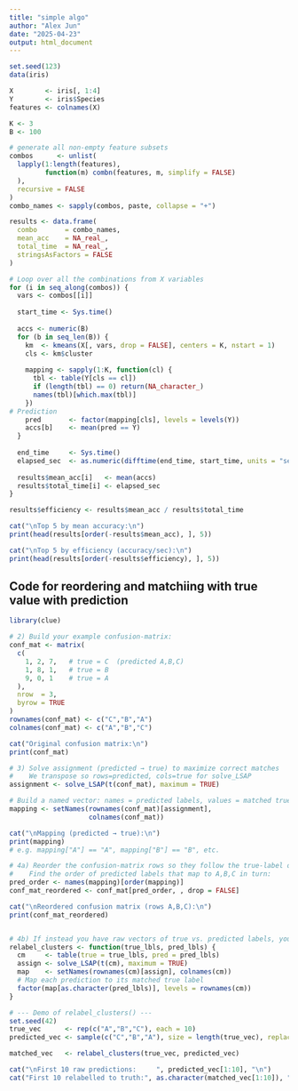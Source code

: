 ```yaml
---
title: "simple algo"
author: "Alex Jun"
date: "2025-04-23"
output: html_document
---
```


```r
set.seed(123)
data(iris)

X        <- iris[, 1:4]
Y        <- iris$Species
features <- colnames(X)

K <- 3  
B <- 100    

# generate all non‐empty feature subsets
combos      <- unlist(
  lapply(1:length(features),
         function(m) combn(features, m, simplify = FALSE)
  ),
  recursive = FALSE
)
combo_names <- sapply(combos, paste, collapse = "+")

results <- data.frame(
  combo       = combo_names,
  mean_acc    = NA_real_,
  total_time  = NA_real_,
  stringsAsFactors = FALSE
)

# Loop over all the combinations from X variables 
for (i in seq_along(combos)) {
  vars <- combos[[i]]
  
  start_time <- Sys.time()
  
  accs <- numeric(B)
  for (b in seq_len(B)) {
    km  <- kmeans(X[, vars, drop = FALSE], centers = K, nstart = 1)
    cls <- km$cluster
    
    mapping <- sapply(1:K, function(cl) {
      tbl <- table(Y[cls == cl])
      if (length(tbl) == 0) return(NA_character_)
      names(tbl)[which.max(tbl)]
    })
# Prediction    
    pred       <- factor(mapping[cls], levels = levels(Y))
    accs[b]    <- mean(pred == Y)
  }
  
  end_time     <- Sys.time()
  elapsed_sec  <- as.numeric(difftime(end_time, start_time, units = "secs"))
  
  results$mean_acc[i]   <- mean(accs)
  results$total_time[i] <- elapsed_sec
}

results$efficiency <- results$mean_acc / results$total_time

cat("\nTop 5 by mean accuracy:\n")
print(head(results[order(-results$mean_acc), ], 5))

cat("\nTop 5 by efficiency (accuracy/sec):\n")
print(head(results[order(-results$efficiency), ], 5))

```

## Code for reordering and matchiing with true value with prediction
```r
library(clue)

# 2) Build your example confusion‐matrix:
conf_mat <- matrix(
  c(
    1, 2, 7,   # true = C  (predicted A,B,C)
    1, 8, 1,   # true = B
    9, 0, 1    # true = A
  ),
  nrow  = 3,
  byrow = TRUE
)
rownames(conf_mat) <- c("C","B","A")
colnames(conf_mat) <- c("A","B","C")

cat("Original confusion matrix:\n")
print(conf_mat)

# 3) Solve assignment (predicted → true) to maximize correct matches
#    We transpose so rows=predicted, cols=true for solve_LSAP
assignment <- solve_LSAP(t(conf_mat), maximum = TRUE)

# Build a named vector: names = predicted labels, values = matched true labels
mapping <- setNames(rownames(conf_mat)[assignment],
                    colnames(conf_mat))

cat("\nMapping (predicted → true):\n")
print(mapping)
# e.g. mapping["A"] == "A", mapping["B"] == "B", etc.

# 4a) Reorder the confusion‐matrix rows so they follow the true‐label order A,B,C
#    Find the order of predicted labels that map to A,B,C in turn:
pred_order <- names(mapping)[order(mapping)]
conf_mat_reordered <- conf_mat[pred_order, , drop = FALSE]

cat("\nReordered confusion matrix (rows A,B,C):\n")
print(conf_mat_reordered)


# 4b) If instead you have raw vectors of true vs. predicted labels, you can relabel:
relabel_clusters <- function(true_lbls, pred_lbls) {
  cm     <- table(true = true_lbls, pred = pred_lbls)
  assign <- solve_LSAP(t(cm), maximum = TRUE)
  map    <- setNames(rownames(cm)[assign], colnames(cm))
  # Map each prediction to its matched true label
  factor(map[as.character(pred_lbls)], levels = rownames(cm))
}

# --- Demo of relabel_clusters() ---
set.seed(42)
true_vec      <- rep(c("A","B","C"), each = 10)
predicted_vec <- sample(c("C","B","A"), size = length(true_vec), replace = TRUE)

matched_vec   <- relabel_clusters(true_vec, predicted_vec)

cat("\nFirst 10 raw predictions:     ", predicted_vec[1:10], "\n")
cat("First 10 relabelled to truth:", as.character(matched_vec[1:10]), "\n")


```
